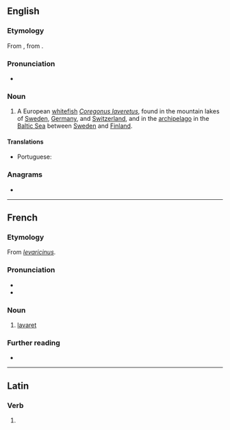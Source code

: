 {{also|Lavaret}}
==English==

===Etymology===
From {{etyl|fr|en}} {{m|fr|lavaret}}, from {{etyl|LL.|en}}.

===Pronunciation===
* {{a|UK}} {{IPA|/ˈlæv.ə.ɹɪt/|lang=en}}

===Noun===
{{en-noun|~}}

# {{lb|en|zoology}} A European [[whitefish]] ''[[Coregonus laveretus]]'', found in the mountain lakes of [[Sweden]], [[Germany]], and [[Switzerland]], and in the [[archipelago]] in the [[Baltic Sea]] between [[Sweden]] and [[Finland]].

====Translations====
{{trans-top|''Coregonus laveretus''}}
* Portuguese: {{t|pt|lavareto|m}}
{{trans-mid}}
{{trans-bottom}}

===Anagrams===
* {{anagrams|en|larvate}}

----

==French==

===Etymology===
From {{etyl|LL.|fr}} ''[[levaricinus]]''.

===Pronunciation===
* {{fr-IPA}}
* {{audio|Fr-Paris--lavaret.ogg|Audio (Paris)|lang=fr}}

===Noun===
{{fr-noun|m}}

# [[#English|lavaret]]

===Further reading===
* {{R:TLFi}}

----

==Latin==

===Verb===
{{la-verb-form|lavāret}}

# {{inflection of|lavō||3|s|impf|actv|subj|lang=la}}